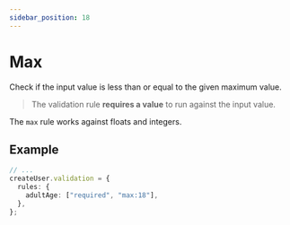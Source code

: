 ```yaml
---
sidebar_position: 18
---
```


# Max

Check if the input value is less than or equal to the given maximum value.

> The validation rule **requires a value** to run against the input value.

The `max` rule works against floats and integers.

## Example

```ts title="src/app/users/controllers/create-user.ts"
// ...
createUser.validation = {
  rules: {
    adultAge: ["required", "max:18"],
  },
};
```
